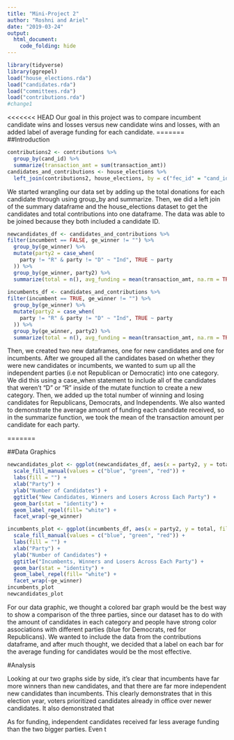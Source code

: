 ```yaml
---
title: "Mini-Project 2"
author: "Roshni and Ariel"
date: "2019-03-24"
output: 
  html_document:
    code_folding: hide
---
```



```r
library(tidyverse)
library(ggrepel)
load("house_elections.rda")
load("candidates.rda")
load("committees.rda")
load("contributions.rda")
#change1
```

<<<<<<< HEAD
Our goal in this project was to compare incumbent candidate wins and losses versus new candidate wins and losses, with an added label of average funding for each candidate. 
=======
##Introduction


```r
contributions2 <- contributions %>% 
  group_by(cand_id) %>% 
  summarize(transaction_amt = sum(transaction_amt))
candidates_and_contributions <- house_elections %>%
  left_join(contributions2, house_elections, by = c("fec_id" = "cand_id"))
```
We started wrangling our data set by adding up the total donations for each candidate through using group_by and summarize. Then, we did a left join of the summary dataframe and the house_elections dataset to get the candidates and total contributions into one dataframe. The data was able to be joined because they both included a candidate ID.

```r
newcandidates_df <- candidates_and_contributions %>%
filter(incumbent == FALSE, ge_winner != "") %>%
  group_by(ge_winner) %>%
  mutate(party2 = case_when(
    party != "R" & party != "D" ~ "Ind", TRUE ~ party
  )) %>%
  group_by(ge_winner, party2) %>%
  summarize(total = n(), avg_funding = mean(transaction_amt, na.rm = TRUE))
  
incumbents_df <- candidates_and_contributions %>%
filter(incumbent == TRUE, ge_winner != "") %>%
  group_by(ge_winner) %>%
  mutate(party2 = case_when(
    party != "R" & party != "D" ~ "Ind", TRUE ~ party
  )) %>%
  group_by(ge_winner, party2) %>%
  summarize(total = n(), avg_funding = mean(transaction_amt, na.rm = TRUE)) 
```

 Then, we created two new dataframes, one for new candidates and one for incumbents. After we grouped all the candidates based on whether they were new candidates or incumbents, we wanted to sum up all the independent parties (i.e not Republican or Democratic) into one category. We did this using a case_when statement to include all of the candidates that weren't "D" or "R" inside of the mutate function to create a new category. Then, we added up the total number of winning and losing candidates for Republicans, Democrats, and Independents. We also wanted to demonstrate the average amount of funding each candidate received, so in the summarize function, we took the mean of the transaction amount per candidate for each party.

=======
 
##Data Graphics
```r
newcandidates_plot <- ggplot(newcandidates_df, aes(x = party2, y = total, fill = party2, label = avg_funding)) +
  scale_fill_manual(values = c("blue", "green", "red")) +
  labs(fill = "") +
  xlab("Party") +
  ylab("Number of Candidates") +
  ggtitle("New Candidates, Winners and Losers Across Each Party") +
  geom_bar(stat = "identity") +
  geom_label_repel(fill= "white") +
  facet_wrap(~ge_winner)

incumbents_plot <- ggplot(incumbents_df, aes(x = party2, y = total, fill = party2, label = avg_funding)) +
  scale_fill_manual(values = c("blue", "green", "red")) +
  labs(fill = "") +
  xlab("Party") +
  ylab("Number of Candidates") +
  ggtitle("Incumbents, Winners and Losers Across Each Party") +
  geom_bar(stat = "identity") +
  geom_label_repel(fill= "white") +
  facet_wrap(~ge_winner)
incumbents_plot
newcandidates_plot
```
For our data graphic, we thought a colored bar graph would be the best way to show a comparison of the three parties, since our dataset has to do with the amount of candidates in each category and people have strong color associations with different parties (blue for Democrats, red for Republicans). We wanted to include the data from the contributions dataframe, and after much thought, we decided that a label on each bar for the average funding for candidates would be the most effective. 

#Analysis

Looking at our two graphs side by side, it's clear that incumbents have far more winners than new candidates, and that there are far more independent new candidates than incumbents. This clearly demonstrates that in this election year, voters prioritized candidates already in office over newer candidates. It also demonstrated that 

As for funding, independent candidates received far less average funding than the two bigger parties. Even t



